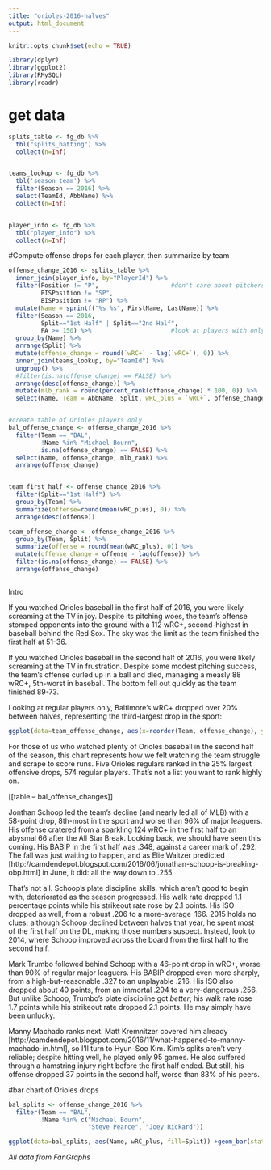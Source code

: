 ```yaml
---
title: "orioles-2016-halves"
output: html_document
---
```


```r
knitr::opts_chunk$set(echo = TRUE)

library(dplyr)
library(ggplot2)
library(RMySQL)
library(readr)
```


# get data

```r
splits_table <- fg_db %>%
  tbl("splits_batting") %>%
  collect(n=Inf)


teams_lookup <- fg_db %>%
  tbl('season_team') %>%
  filter(Season == 2016) %>%
  select(TeamId, AbbName) %>%
  collect(n=Inf)


player_info <- fg_db %>%
  tbl("player_info") %>%
  collect(n=Inf)

```

#Compute offense drops for each player, then summarize by team

```r
offense_change_2016 <- splits_table %>%
  inner_join(player_info, by="PlayerId") %>%      
  filter(Position != "P",                    #don't care about pitchers' offense
         BISPosition != "SP",
         BISPosition != "RP") %>%
  mutate(Name = sprintf("%s %s", FirstName, LastName)) %>%
  filter(Season == 2016,
         Split=="1st Half" | Split=="2nd Half",
         PA >= 150) %>%                      #look at players with only 150 PA in each half
  group_by(Name) %>%
  arrange(Split) %>%
  mutate(offense_change = round(`wRC+` - lag(`wRC+`), 0)) %>%
  inner_join(teams_lookup, by="TeamId") %>%
  ungroup() %>%
  #filter(is.na(offense_change) == FALSE) %>%
  arrange(desc(offense_change)) %>%
  mutate(mlb_rank = round(percent_rank(offense_change) * 100, 0)) %>%
  select(Name, Team = AbbName, Split, wRC_plus = `wRC+`, offense_change, mlb_rank)


#create table of Orioles players only
bal_offense_change <- offense_change_2016 %>%
  filter(Team == "BAL",
         !Name %in% "Michael Bourn",
         is.na(offense_change) == FALSE) %>%
  select(Name, offense_change, mlb_rank) %>%
  arrange(offense_change)


team_first_half <- offense_change_2016 %>%
  filter(Split=="1st Half") %>%
  group_by(Team) %>%
  summarize(offense=round(mean(wRC_plus), 0)) %>%
  arrange(desc(offense))

team_offense_change <- offense_change_2016 %>%
  group_by(Team, Split) %>%
  summarize(offense = round(mean(wRC_plus), 0)) %>%
  mutate(offense_change = offense - lag(offense)) %>%
  filter(is.na(offense_change) == FALSE) %>%
  arrange(offense_change)



```


Intro

If you watched Orioles baseball in the first half of 2016, you were likely screaming at the TV in joy. Despite its pitching woes, the team's offense stomped opponents into the ground with a 112 wRC+, second-highest in baseball behind the Red Sox. The sky was the limit as the team finished the first half at 51-36.

If you watched Orioles baseball in the second half of 2016, you were likely screaming at the TV in frustration. Despite some modest pitching success, the team's offense curled up in a ball and died, managing a measly 88 wRC+, 5th-worst in baseball. The bottom fell out quickly as the team finished 89-73.  

Looking at regular players only, Baltimore's wRC+ dropped over 20% between halves, representing the third-largest drop in the sport:

```r
ggplot(data=team_offense_change, aes(x=reorder(Team, offense_change), y=offense_change)) + geom_bar(stat="identity") + coord_flip() + labs(y="wRC+ Change (% of runs above average)", x="Team") + ggtitle("2016 MLB Offense, 2nd Half vs. 1st Half (Regular Players Only)")

```

For those of us who watched plenty of Orioles baseball in the second half of the season, this chart represents how we felt watching the team struggle and scrape to score runs. Five Orioles regulars ranked in the 25% largest offensive drops, 574 regular players. That's not a list you want to rank highly on.

[[table -- bal_offense_changes]]

Jonthan Schoop led the team's decline (and nearly led all of MLB) with a 58-point drop, 8th-most in the sport and worse than 96% of major leaguers. His offense cratered from a sparkling 124 wRC+ in the first half to an abysmal 66 after the All Star Break. Looking back, we should have seen this coming. His BABIP in the first half was .348, against a career mark of .292. The fall was just waiting to happen, and as Elie Waitzer predicted [http://camdendepot.blogspot.com/2016/06/jonathan-schoop-is-breaking-obp.html] in June, it did: all the way down to .255.

That's not all. Schoop's plate discipline skills, which aren't good to begin with, deteriorated as the season progressed. His walk rate dropped 1.1 percentage points while his strikeout rate rose by 2.1 points. His ISO dropped as well, from a robust .206 to a more-average .166. 2015 holds no clues; although Schoop declined between halves that year, he spent most of the first half on the DL, making those numbers suspect. Instead, look to 2014, where Schoop improved across the board from the first half to the second half. 

Mark Trumbo followed behind Schoop with a 46-point drop in wRC+, worse than 90% of regular major leaguers. His BABIP dropped even more sharply, from a high-but-reasonable .327 to an unplayable .216. His ISO also dropped about 40 points, from an immortal .294 to a very-dangerous .256. But unlike Schoop, Trumbo's plate discipline got *better*; his walk rate rose 1.7 points while his strikeout rate dropped 2.1 points. He may simply have been unlucky.

Manny Machado ranks next. Matt Kremnitzer covered him already [http://camdendepot.blogspot.com/2016/11/what-happened-to-manny-machado-in.html], so I'll turn to Hyun-Soo Kim. Kim's splits aren't very reliable; despite hitting well, he played only 95 games. He also suffered through a hamstring injury right before the first half ended. But still, his offense dropped 37 points in the second half, worse than 83% of his peers.   

#bar chart of Orioles drops

```r

bal_splits <- offense_change_2016 %>%
  filter(Team == "BAL",
         !Name %in% c("Michael Bourn",
                      "Steve Pearce", "Joey Rickard"))

ggplot(data=bal_splits, aes(Name, wRC_plus, fill=Split)) +geom_bar(stat="identity", position="dodge") + theme(axis.text.x = element_text(angle = 30, hjust = 1)) + labs(y="wRC+") + ggtitle("2016 Orioles Regulars, wRC+ Splits") + scale_fill_manual(values=c("black", "orange"))

```

*All data from FanGraphs*




